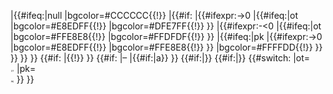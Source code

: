 <!--
if r equals "null"                                            -->|{{#ifeq:{{{r}}}|null<!-- 
   then set background color                                  -->|bgcolor=#CCCCCC{{!}}{{Unicode| }}<!--
   else if gf is not empty (set background color)             -->|{{#if:{{{gf|}}}<!-- 
           if home team wins                                  -->|{{#ifexpr:{{{gf}}}-{{{ga}}}>0<!-- 
              then if there is an overtime win                -->|{{#ifeq:{{{r}}}|ot<!--
                      set background color for OT win         -->|bgcolor=#E8EDFF{{!}}<!--
                      else set standard background color      -->|bgcolor=#DFE7FF{{!}}<!--
                   endif                                      -->}}<!--
              else if away team wins                          -->|{{#ifexpr:{{{gf}}}-{{{ga}}}<0<!-- 
                      then if there is an overtime win        -->|{{#ifeq:{{{r}}}|ot<!--
                           set background color for OT loss   -->|bgcolor=#FFE8E8{{!}}<!--
                           else set standard background color -->|bgcolor=#FFDFDF{{!}}<!-- 
                           endif                              -->}}<!--
                      else if there are PK's after the draw   -->|{{#ifeq:{{{r}}}|pk<!--
                              if home team wins on PK's       -->|{{#ifexpr:{{{pf}}}-{{{pa}}}>0<!-- 
                              set background color for PK win -->|bgcolor=#E8EDFF{{!}}<!--
                              else set bg color for PK loss   -->|bgcolor=#FFE8E8{{!}}<!--
                           when no PK's happened (endif)      -->}}<!--
                              set background color for a draw -->|bgcolor=#FFFFDD{{!}}<!--
                           endif                              -->}}<!--
                   endif                                      -->}}<!--
              endif                                           -->}}<!-- 
        endif                                                 -->}}<!-- 
        if ma in not null                                     -->{{#if:{{{ma|}}}<!-- 
           then "[[ma|"                                       -->|{{open wikilink}}{{{ma}}}{{!}}<!-- 
        endif                                                 -->}}<!--
        if gf is not null                                     -->{{#if:{{{gf|}}}<!-- 
           then gf-ga (with less leading in case OT or PK)   -->|<span style="line-height: 80%">{{{gf}}}&ndash;{{{ga}}}</span><!--
           else if ma is not null: "a"                        -->|{{#if:{{{ma|}}}|a}}<!--
        endif                                                 -->}}<!--
        if ma is not null then "]]"                           -->{{#if:{{{ma|}}}|{{close wikilink}}}}<!--
        if nt is not null: display nt                         -->{{#if:{{{nt|}}}|<sup>{{{nt}}}</sup>}}<!--
        if match was decided after 90 minutes                 -->{{#switch:{{{r}}}<!-- 
           when ended in overtime: small OT                   -->|ot=<br/><span style="font-size: 25%; font-variant: small-caps; line-height: 90%">&thinsp;OT&thinsp;</span><!--        
           when decided by PK shootout: small pf-pa           -->|pk=<br/><span style="font-size: 25%; font-variant: small-caps; line-height: 90%">{{{pf}}}&thinsp;PK&thinsp;{{{pa}}}</span><!--
        endif                                                 -->}}<!--      
endif                                                         -->}}<!--

--><noinclude>
{{template doc}}
<!-- Add categories and interwikis to the /doc subpage, not here! -->
</noinclude>